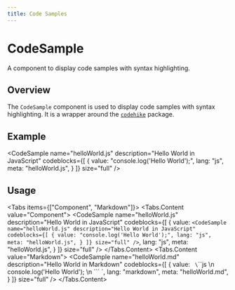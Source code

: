 ```yaml
---
title: Code Samples
---
```


# CodeSample
<Subtitle>
    A component to display code samples with syntax highlighting.
</Subtitle>

## Overview
The `CodeSample` component is used to display code samples with syntax highlighting. It is a wrapper around the [`codehike`](https://codehike.org/) package.

## Example
<CodeSample
    name="helloWorld.js"
    description="Hello World in JavaScript"
    codeblocks={[
        {
            value: "console.log('Hello World');",
            lang: "js",
            meta: "helloWorld.js",
        }
    ]}
    size="full"
/>

## Usage

<Tabs items={["Component", "Markdown"]}>
    <Tabs.Content value="Component">
        <Content>
            <CodeSample
                name="helloWorld.js"
                description="Hello World in JavaScript"
                codeblocks={[
                    {
                        value: `
<CodeSample
    name="helloWorld.js"
    description="Hello World in JavaScript"
    codeblocks={[
    {
        value: "console.log('Hello World');",
        lang: "js",
        meta: "helloWorld.js",
    }
    ]}
    size="full"
/>
                        `,
                        lang: "js",
                        meta: "helloWorld.js",
                    }
                ]}
                size="full"
            />
        </Content>
    </Tabs.Content>
    <Tabs.Content value="Markdown">
        <Content>
            <CodeSample
                name="helloWorld.md"
                description="Hello World in Markdown"
                codeblocks={[
                    {
                        value: ` \`\`\`js \n console.log('Hello World'); \n \`\`\`
                    `,
                        lang: "markdown",
                        meta: "helloWorld.md",
                    }
                ]}
                size="full"
            />
        </Content>
    </Tabs.Content>
</Tabs>
